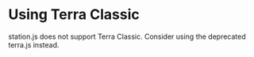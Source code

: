 # Using Terra Classic

station.js does not support Terra Classic. Consider using the deprecated terra.js instead.
